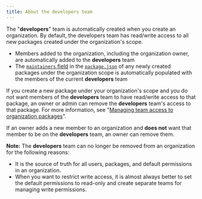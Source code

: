 ```yaml
---
title: About the developers team
---
```


The "**developers**" team is automatically created when you create an organization. By default, the developers team has read/write access to all new packages created under the organization's scope.

- Members added to the organization, including the organization owner, are automatically added to the **developers** team
- The [`maintainers` field] in the [`package.json`] of any newly created packages under the organization scope
is automatically populated with the members of the current **developers** team

If you create a new package under your organization's scope and you do not
want members of the **developers** team to have read/write access to that
package, an owner or admin can remove the **developers** team's access to that
package. For more information, see "[Managing team access to organization packages][pkg-access]".

If an owner adds a new member to an organization and **does not** want
that member to be on the **developers** team, an owner can remove them.

<Note>

**Note:** The **developers** team can no longer be removed from an organization for the following reasons:

* It is the source of truth for all users, packages, and default permissions in an organization.
* When you want to restrict write access, it is almost always better to set the default permissions to read-only and create separate teams for managing write permissions.

</Note>

[pkg-access]: managing-team-access-to-org-packages
[create-team]: creating-teams
[`maintainers` field]: /files/package.json#people-fields-author-contributors
[`package.json`]: /files/package.json
